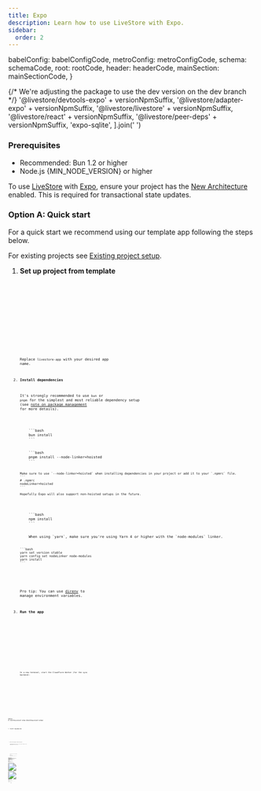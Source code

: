 ```yaml
---
title: Expo
description: Learn how to use LiveStore with Expo.
sidebar:
  order: 2
---
```



  babelConfig: babelConfigCode,
  metroConfig: metroConfigCode,
  schema: schemaCode,
  root: rootCode,
  header: headerCode,
  mainSection: mainSectionCode,
}

{/* We're adjusting the package to use the dev version on the dev branch */}
  '@livestore/devtools-expo' + versionNpmSuffix,
  '@livestore/adapter-expo' + versionNpmSuffix,
  '@livestore/livestore' + versionNpmSuffix,
  '@livestore/react' + versionNpmSuffix,
  '@livestore/peer-deps' + versionNpmSuffix,
  'expo-sqlite',
].join(' ')

### Prerequisites

- Recommended: Bun 1.2 or higher
- Node.js {MIN_NODE_VERSION} or higher

To use [LiveStore](/) with [Expo](https://docs.expo.dev/), ensure your project has the [New Architecture](https://docs.expo.dev/guides/new-architecture/) enabled. This is required for transactional state updates.

### Option A: Quick start

For a quick start we recommend using our template app following the steps below.

For existing projects see [Existing project setup](#existing-project-setup).

<Steps>

1.  **Set up project from template**

    <Tabs syncKey="package-manager">
      <TabItem label="bun">
        <Code code={makeTiged('expo-todomvc-sync-cf', 'bunx')} lang="sh" />
      </TabItem>
      <TabItem label="pnpm">
        <Code code={makeTiged('expo-todomvc-sync-cf', 'pnpm dlx')} lang="sh" />
      </TabItem>
      <TabItem label="npm">
        <Code code={makeTiged('expo-todomvc-sync-cf', 'npx')} lang="sh" />
      </TabItem>
      <TabItem label="yarn">
        <Code code={makeTiged('expo-todomvc-sync-cf', 'yarn dlx')} lang="sh" />
      </TabItem>
    </Tabs>

    Replace `livestore-app` with your desired app name.

2.  **Install dependencies**

    It's strongly recommended to use `bun` or `pnpm` for the simplest and most reliable dependency setup (see [note on package management](/misc/package-management) for more details).

    <Tabs syncKey="package-manager">
      <TabItem label="bun">
        ```bash
        bun install
        ```
      </TabItem>
      <TabItem label="pnpm">
        ```bash
        pnpm install --node-linker=hoisted
        ```

        Make sure to use `--node-linker=hoisted` when installing dependencies in your project or add it to your `.npmrc` file.
        ```
        # .npmrc
        nodeLinker=hoisted
        ```

        Hopefully Expo will also support non-hoisted setups in the future.
      </TabItem>
      <TabItem label="npm">
        ```bash
        npm install
        ```
      </TabItem>
      <TabItem label="yarn">
        When using `yarn`, make sure you're using Yarn 4 or higher with the `node-modules` linker.

        ```bash
        yarn set version stable
        yarn config set nodeLinker node-modules
        yarn install
        ```
      </TabItem>
    </Tabs>

    Pro tip: You can use [direnv](https://direnv.net/) to manage environment variables.

3.  **Run the app**

    <Tabs syncKey="package-manager">
      <TabItem label="bun">
        <Code code="bun start" lang="sh" />
      </TabItem>
      <TabItem label="pnpm">
        <Code code="pnpm start" lang="sh" />
      </TabItem>
      <TabItem label="npm">
        <Code code="npm run start" lang="sh" />
      </TabItem>
      <TabItem label="yarn">
        <Code code="yarn start" lang="sh" />
      </TabItem>
    </Tabs>

    In a new terminal, start the Cloudflare Worker (for the sync backend):

    <Tabs syncKey="package-manager">
      <TabItem label="bun">
        <Code code="bun wrangler:dev" lang="sh" />
      </TabItem>
      <TabItem label="pnpm">
        <Code code="pnpm wrangler:dev" lang="sh" />
      </TabItem>
      <TabItem label="npm">
        <Code code="npm run wrangler:dev" lang="sh" />
      </TabItem>
      <TabItem label="yarn">
        <Code code="yarn wrangler:dev" lang="sh" />
      </TabItem>
    </Tabs>
</Steps>

### Option B: Existing project setup \{#existing-project-setup\}

<Steps>

1.  **Install dependencies**

    <Tabs syncKey="package-manager">
      <TabItem label="bun">
        <Code code={'bun install ' + manualInstallDepsStr} lang="sh" />
      </TabItem>
      <TabItem label="pnpm">
        <Code code={'pnpm install ' + manualInstallDepsStr} lang="sh" />
      </TabItem>
      <TabItem label="npm">
        <Code code={'npm install ' + manualInstallDepsStr} lang="sh" />
      </TabItem>
      <TabItem label="yarn">
        <Code code={'yarn add ' + manualInstallDepsStr} lang="sh" />
      </TabItem>
    </Tabs>

2.  **Add Vite meta plugin to babel config file**

    LiveStore Devtools uses Vite. This plugin emulates Vite's `import.meta.env` functionality.

    <Tabs syncKey="package-manager">
      <TabItem label="bun">
        <Code code="bun add -d babel-plugin-transform-vite-meta-env" lang="sh" />
      </TabItem>
      <TabItem label="pnpm">
        <Code code="pnpm add -D babel-plugin-transform-vite-meta-env" lang="sh" />
      </TabItem>
      <TabItem label="yarn">
        <Code code="yarn add -D babel-plugin-transform-vite-meta-env" lang="sh" />
      </TabItem>
      <TabItem label="npm">
        <Code code="npm install --save-dev babel-plugin-transform-vite-meta-env" lang="sh" />
      </TabItem>
    </Tabs>

    In your `babel.config.js` file, add the plugin as follows:

    <Code code={CODE.babelConfig} lang="js" title="babel.config.js" />

3.  **Update Metro config**

    Add the following code to your `metro.config.js` file:

    <Code code={CODE.metroConfig} lang="js" title="metro.config.js" />

</Steps>

## Define Your Schema

Create a file named `schema.ts` inside the `src/livestore` folder. This file defines your LiveStore schema consisting of your app's event definitions (describing how data changes), derived state (i.e. SQLite tables), and materializers (how state is derived from events).

Here's an example schema:

<Code code={CODE.schema} lang="ts" title="src/livestore/schema.ts" />

## Add the LiveStore Provider

To make the LiveStore available throughout your app, wrap your app's root component with the `LiveStoreProvider` component from `@livestore/react`. This provider manages your app’s data store, loading, and error states.

Here's an example:

<Code code={CODE.root} lang="tsx" title="src/Root.tsx" />

### Commit events

After wrapping your app with the `LiveStoreProvider`, you can use the `useStore` hook from any component to commit events.

Here's an example:

<Code code={CODE.header} lang="tsx" title="src/components/NewTodo.tsx" />

## Queries

To retrieve data from the database, first define a query using `queryDb` from `@livestore/livestore`. Then, execute the query with the `useQuery` hook from `@livestore/react`.

Consider abstracting queries into a separate file to keep your code organized, though you can also define them directly within components if preferred.

Here's an example:

<Code code={CODE.mainSection} lang="tsx" title="src/components/ListTodos.tsx" />

## Devtools

To open the devtools, run the app and from your terminal press `shift + m`, then select LiveStore Devtools and press `Enter`.

![Expo Terminal Screenshot](../../../assets/devtools-terminal-expo.png)

This will open the devtools in a new tab in your default browser.

![Devtools Browser Screenshot](../../../assets/devtools-browser-view.png)

Use the devtools to inspect the state of your LiveStore database, execute events, track performance, and more.

## Database location

### With Expo Go

To open the database in Finder, run the following command in your terminal:

```bash
open $(find $(xcrun simctl get_app_container booted host.exp.Exponent data) -path "*/Documents/ExponentExperienceData/*livestore-expo*" -print -quit)/SQLite
```

### With development builds

For development builds, the app SQLite database is stored in the app's Library directory.

Example:
`/Users/<USERNAME>/Library/Developer/CoreSimulator/Devices/<DEVICE_ID>/data/Containers/Data/Application/<APP_ID>/Documents/SQLite/app.db`

To open the database in Finder, run the following command in your terminal:

```bash
open $(xcrun simctl get_app_container booted [APP_BUNDLE_ID] data)/Documents/SQLite
```

Replace `[APP_BUNDLE_ID]` with your app's bundle ID. e.g. `dev.livestore.livestore-expo`.

## Further notes

- LiveStore doesn't yet support Expo Web (see [#130](https://github.com/livestorejs/livestore/issues/130))
